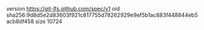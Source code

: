 version https://git-lfs.github.com/spec/v1
oid sha256:9d8d5e2d83603f921c817755d78262929e9ef5b1ac883f448844eb5acb8df458
size 10724
